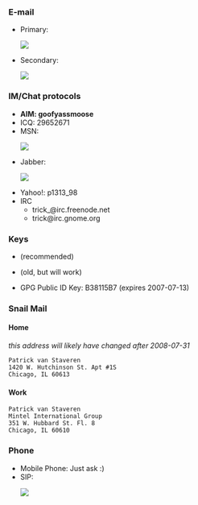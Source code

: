 ===E-mail===
* Primary: <html><img src="/util/textimage.php?text=trick.fancy-a.vanstaveren.us&size=10"></html>
* Secondary: <html><img src="/util/textimage.php?text=pvanstav.fancy-a.cs.wmich.edu&size=10"></html>

===IM/Chat protocols===
* '''AIM: goofyassmoose'''
* ICQ: 29652671
* MSN: <html><img src="/util/textimage.php?text=p_vanstaveren.fancy-a.hotmail.com&size=10"></html>
* Jabber: <html><img src="/util/textimage.php?text=goofyassmoose.fancy-a.jabber.org&size=10"></html>
* Yahoo!: p1313_98
* IRC
** trick_@irc.freenode.net
** trick@irc.gnome.org

===Keys===
* {{file|Id_rsa.pub|SSH RSAv2 Public Key}} (recommended)
* {{file|Id_dsa.pub|SSH DSA Public Key}} (old, but will work)
* GPG Public ID Key: B38115B7 (expires 2007-07-13)

===Snail Mail===
====Home====
''this address will likely have changed after 2008-07-31''
 Patrick van Staveren
 1420 W. Hutchinson St. Apt #1S
 Chicago, IL 60613
====Work====
 Patrick van Staveren
 Mintel International Group
 351 W. Hubbard St. Fl. 8
 Chicago, IL 60610

===Phone===
* Mobile Phone: Just ask :)
* SIP: <html><img src="/util/textimage.php?text=trickv.fancy-a.ekiga.net&size=10"></html>
